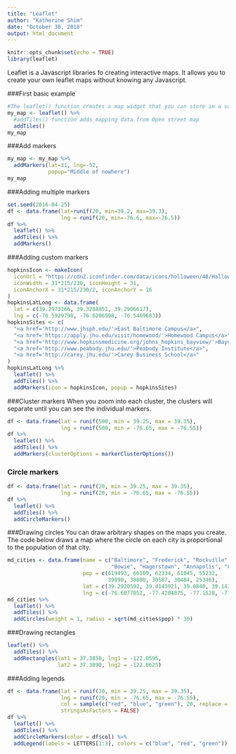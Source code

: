 ```yaml
---
title: "Leaflet"
author: "Katherine Shim"
date: "October 30, 2018"
output: html_document
---
```


```r
knitr::opts_chunk$set(echo = TRUE)
library(leaflet)
```

Leaflet is a Javascript libraries fo creating interactive maps. It allows you to create your own leaflet maps without knowing any Javascript.

###First basic example
```r
#The leaflet() function creates a map widget that you can store in a variable
my_map <- leaflet() %>% 
  #addTiles() function adds mapping data from Open street map
  addTiles()
my_map
```

###Add markers
```r
my_map <- my_map %>%
  addMarkers(lat=31, lng=-52, 
             popup="Middle of nowhere")
my_map
```

###Adding multiple markers
```r
set.seed(2016-04-25)
df <- data.frame(lat=runif(20, min=39.2, max=39.3),
                 lng = runif(20, min=-76.6, max=-76.5))
df %>%
  leaflet() %>%
  addTiles() %>%
  addMarkers()

```

###Adding custom markers
```r
hopkinsIcon <- makeIcon(
  iconUrl = "https://cdn2.iconfinder.com/data/icons/holloween/48/Halloween-09-512.png",
  iconWidth = 31*215/230, iconHeight = 31,
  iconAnchorX = 31*215/230/2, iconAnchorY = 16
)
hopkinsLatLong <- data.frame(
  lat = c(39.2973166, 39.3288851, 39.2906617),
  lng = c(-76.5929798, -76.6206598, -76.5469683))
hopkinsSites <- c(
  "<a href='http://www.jhsph.edu/'>East Baltimore Campus</a>",
  "<a href='https://apply.jhu.edu/visit/homewood/'>Homewood Campus</a>",
  "<a href='http://www.hopkinsmedicine.org/johns_hopkins_bayview/'>Bayview Medical Center</a>",
  "<a href='http://www.peabody.jhu.edu/'>Peabody Institute</a>",
  "<a href='http://carey.jhu.edu/'>Carey Business School</a>"
)
hopkinsLatLong %>% 
  leaflet() %>%
  addTiles() %>%
  addMarkers(icon = hopkinsIcon, popup = hopkinsSites)
```

###Cluster markers
When you zoom into each cluster, the clusters will separate until you can see the individual markers.
```r
df <- data.frame(lat = runif(500, min = 39.25, max = 39.35),
                 lng = runif(500, min = -76.65, max = -76.55))
df %>% 
  leaflet() %>%
  addTiles() %>%
  addMarkers(clusterOptions = markerClusterOptions())
```

### Circle markers
```r
df <- data.frame(lat = runif(20, min = 39.25, max = 39.35),
                 lng = runif(20, min = -76.65, max = -76.55))
df %>% 
  leaflet() %>%
  addTiles() %>%
  addCircleMarkers()
```

###Drawing circles
You can draw arbitrary shapes on the maps you create. The code below draws a map where the circle on each city is proportional to the population of that city.
```r
md_cities <- data.frame(name = c("Baltimore", "Frederick", "Rockville", "Gaithersburg", 
                                 "Bowie", "Hagerstown", "Annapolis", "College Park", "Salisbury", "Laurel"),
                        pop = c(619493, 66169, 62334, 61045, 55232,
                                39890, 38880, 30587, 30484, 25346),
                        lat = c(39.2920592, 39.4143921, 39.0840, 39.1434, 39.0068, 39.6418, 38.9784, 38.9897, 38.3607, 39.0993),
                        lng = c(-76.6077852, -77.4204875, -77.1528, -77.2014, -76.7791, -77.7200, -76.4922, -76.9378, -75.5994, -76.8483))
md_cities %>%
  leaflet() %>%
  addTiles() %>%
  addCircles(weight = 1, radius = sqrt(md_cities$pop) * 30)
```

###Drawing rectangles
```r
leaflet() %>%
  addTiles() %>%
  addRectangles(lat1 = 37.3858, lng1 = -122.0595, 
                lat2 = 37.3890, lng2 = -122.0625)
```

###Adding legends
```r
df <- data.frame(lat = runif(20, min = 39.25, max = 39.35),
                 lng = runif(20, min = -76.65, max = -76.55),
                 col = sample(c("red", "blue", "green"), 20, replace = TRUE),
                 stringsAsFactors = FALSE)
df %>%
  leaflet() %>%
  addTiles() %>%
  addCircleMarkers(color = df$col) %>%
  addLegend(labels = LETTERS[1:3], colors = c("blue", "red", "green"))
```